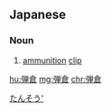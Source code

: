 {{also|彈倉|弹仓}}
==Japanese==
{{ja-kanjitab|だん|そう|yomi=o}}

===Noun===
{{ja-noun|だんそう|kyu=彈倉}}

# {{lb|ja|weapons|sort=たんそう'}} [[ammunition]] [[clip]]

[[Category:ja:Military|たんそう']]

[[hu:弾倉]]
[[mg:弾倉]]
[[chr:弾倉]]